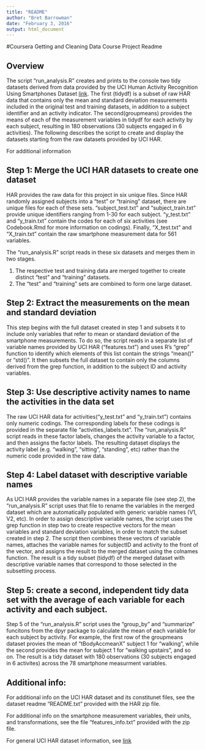 ```yaml
---
title: "README"
author: "Bret Barrowman"
date: "February 3, 2016"
output: html_document
---
```


#Coursera Getting and Cleaning Data Course Project Readme

## Overview

The script "run_analysis.R" creates and prints to the console two tidy datasets derived from data provided by the UCI Human Activity Recognition Using Smartphones Dataset [link](http://archive.ics.uci.edu/ml/datasets/Human+Activity+Recognition+Using+Smartphones). The first (tidydf) is a subset of raw HAR data that contains only the mean and standard deviation measurements included in the original test and training datasets, in addition to a subject identifier and an activity indicator. The second(groupmeans) provides the means of each of the measurement variables in tidydf for each activity by each subject, resulting in 180 observations (30 subjects engaged in 6 activities). The following describes the script to create and display the datasets starting from the raw datasets provided by UCI HAR. 

For additional information 

## Step 1: Merge the UCI HAR datasets to create one dataset

HAR provides the raw data for this project in six unique files. Since HAR randomly assigned subjects into a "test" or "training" dataset, there are unique files for each of these sets. "subject_test.txt" and "subject_train.txt" provide unique identifiers ranging from 1-30 for each subject. "y_test.txt" and "y_train.txt" contain the codes for each of six activities (see Codebook.Rmd for more information on codings). Finally, "X_test.txt" and "X_train.txt" contain the raw smartphone measurement data for 561 variables. 

The "run_analysis.R" script reads in these six datasets and merges them in two stages.

1) The respective test and training data are merged together to create distinct "test" and "training" datasets.
2) The "test" and "training" sets are combined to form one large dataset. 

## Step 2: Extract the measurements on the mean and standard deviation 

This step begins with the full dataset created in step 1 and subsets it to include only variables that refer to mean or standard deviation of the smartphone measurements. To do so, the script reads in a separate list of variable names provided by UCI HAR ("features.txt") and uses R's "grep" function to identify which elements of this list contain the strings "mean()" or "std()". It then subsets the full dataset to contain only the columns derived from the grep function, in addition to the subject ID and activity variables. 

## Step 3: Use descriptive activity names to name the activities in the data set

The raw UCI HAR data for activities("y_test.txt" and "y_train.txt") contains only numeric codings. The corresponding labels for these codings is provided in the separate file "activities_labels.txt". The "run_analysis.R" script reads in these factor labels, changes the activity variable to a factor, and then assigns the factor labels. The resulting dataset displays the activity label (e.g. "walking", "sitting", "standing", etc) rather than the numeric code provided in the raw data. 

## Step 4: Label dataset with descriptive variable names

As UCI HAR provides the variable names in a separate file (see step 2), the "run_analysis.R" script uses that file to rename the variables in the merged dataset which are automatically populated with generic variable names (V1, V2, etc). In order to assign descriptive variable names, the script uses the grep function in step two to create respective vectors for the mean variables and standard deviation variables, in order to match the subset created in step 2. The script then combines these vectors of variable names, attaches the variable names for subjectID and activity to the front of the vector, and assigns the result to the merged dataset using the colnames function. The result is a tidy subset (tidydf) of the merged dataset with descriptive variable names that correspond to those selected in the subsetting process. 

## Step 5: create a second, independent tidy data set with the average of each variable for each activity and each subject.

Step 5 of the "run_analysis.R" script uses the "group_by" and "summarize" funcitons from the dpyr package to calculate the mean of each variable for each subject by activity. For example, the first row of the groupmeans dataset provies the mean of "tBodyAccmeanX" subject 1 for "walking", while the second provides the mean for subject 1 for "walking upstairs", and so on. The result is a tidy dataset with 180 observations (30 subjects engaged in 6 activites) across the 78 smartphone measurment variables. 

## Additional info:

For additional info on the UCI HAR dataset and its constitunet files, see the dataset readme "README.txt" provided with the HAR zip file. 

For additional info on the smartphone measurement variables, their units, and transformations, see the file "features_info.txt" provided with the zip file. 

For general UCI HAR dataset information, see [link](http://archive.ics.uci.edu/ml/datasets/Human+Activity+Recognition+Using+Smartphones)
